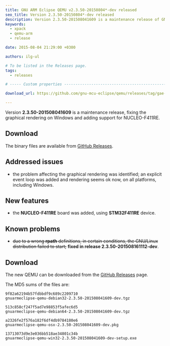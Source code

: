 ```yaml
---
title: GNU ARM Eclipse QEMU v2.3.50-20150804*-dev released
seo_title: Version 2.3.50-20150804*-dev released
description: Version 2.3.50-201508041609 is a maintenance release of GNU ARM Eclipse QEMU.
keywords:
  - xpack
  - qemu-arm
  - release

date: 2015-08-04 21:29:00 +0300

authors: ilg-ul

# To be listed in the Releases page.
tags:
  - releases

# ----- Custom properties -----------------------------------------------------

download_url: https://github.com/gnu-mcu-eclipse/qemu/releases/tag/gae-2.3.50-20150804/

---
```



Version **2.3.50-201508041609** is a maintenance release, fixing the graphical rendering on Windows and adding support for NUCLEO-F411RE.

<!-- truncate -->

<PageMetadata title={frontMatter.seo_title} />

## Download

The binary files are available from <a href={frontMatter.download_url}>GitHub Releases</a>.

## Addressed issues

* the problem affecting the graphical rendering was identified; an explicit event loop was added and rendering seems ok now, on all platforms, including Windows.

## New features

* the **NUCLEO-F411RE** board was added, using **STM32F411RE** device.

## Known problems

* <del>due to a wrong **rpath** definitions, in certain conditions, the GNU/Linux distribution failed to start;</del> **fixed in release 2.3.50-201508161112-dev**.

## Download

The new QEMU can be downloaded from the <a href={frontMatter.download_url}>GitHub Releases</a> page.

The MD5 sums of the files are:

	9f82a62194b57fdbbdf9c689c2209710
	gnuarmeclipse-qemu-debian32-2.3.50-201508041609-dev.tgz

	513c858cf247f5ad7e98853f5afec6d5
	gnuarmeclipse-qemu-debian64-2.3.50-201508041609-dev.tgz

	a2326fe2f576a182f6df4db9784180e6
	gnuarmeclipse-qemu-osx-2.3.50-201508041609-dev.pkg

	13713073d9e3e036bb518ae34801c34b
	gnuarmeclipse-qemu-win32-2.3.50-201508041609-dev-setup.exe
